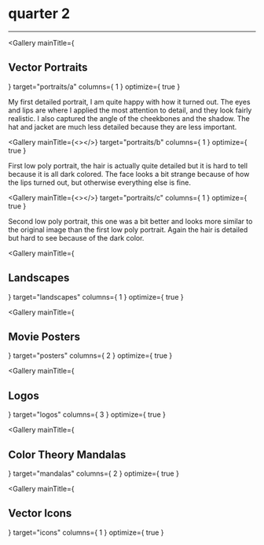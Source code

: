 

<div class="center fullwidth">
    <h1>quarter 2</h1>
    <hr></hr>
</div>

<Gallery
    mainTitle={ <h2>Vector Portraits</h2> }
    target="portraits/a"
    columns={ 1 }
    optimize={ true }
></Gallery>

<p>
    My first detailed portrait, I am quite happy with how it turned out. The eyes and lips are where I applied the most attention to detail, and they look fairly realistic. I also captured the angle of the cheekbones and the shadow. The hat and jacket are much less detailed because they are less important.
</p>

<Gallery
    mainTitle={<></>}
    target="portraits/b"
    columns={ 1 }
    optimize={ true }
></Gallery>

<p>
    First low poly portrait, the hair is actually quite detailed but it is hard to tell because it is all dark colored. The face looks a bit strange because of how the lips turned out, but otherwise everything else is fine.
</p>

<Gallery
    mainTitle={<></>}
    target="portraits/c"
    columns={ 1 }
    optimize={ true }
></Gallery>

<p>
    Second low poly portrait, this one was a bit better and looks more similar to the original image than the first low poly portrait.  Again the hair is detailed but hard to see because of the dark color.
</p>

<Gallery
    mainTitle={ <h2>Landscapes</h2> }
    target="landscapes"
    columns={ 1 }
    optimize={ true }
></Gallery>

<Gallery
    mainTitle={ <h2>Movie Posters</h2> }
    target="posters"
    columns={ 2 }
    optimize={ true }
></Gallery>

<Gallery
    mainTitle={ <h2>Logos</h2> }
    target="logos"
    columns={ 3 }
    optimize={ true }
></Gallery>

<Gallery
    mainTitle={ <h2>Color Theory Mandalas</h2>}
    target="mandalas"
    columns={ 2 }
    optimize={ true }
></Gallery>

<Gallery
    mainTitle={ <h2>Vector Icons</h2> }
    target="icons"
    columns={ 1 }
    optimize={ true }
>
</Gallery>